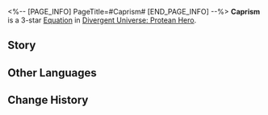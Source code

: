 <%-- [PAGE_INFO]
PageTitle=#Caprism#
[END_PAGE_INFO] --%>
{{Equation Infobox
|period   = Protean Hero
|rarity   = 3
|path1    = Erudition*6
|path2    = Propagation*4
|effect   = After all allies use their Ultimates a total of {{Color|h|2}} time(s), deals {{Color|h|2}} instances of Wind DMG equal to {{Color|h|600%}} {{Trait|base DMG}} to a random enemy target. This DMG will deal DMG equal to {{Color|h|30%}} of the original DMG to adjacent units. Every time this effect is triggered, increases the number of instances by 1 in this battle and increases the Basic ATK / Skill / Ultimate DMG dealt by ally targets by {{Color|h|12%}}, to a maximum of {{Color|h|15}} time(s).
|mentions = Cerces
}}
'''Caprism''' is a 3-star [[Divergent Universe: Protean Hero/Equatoins|Equation]] in [[Divergent Universe: Protean Hero]].

==Story==
{{Description|Don't ruuuun! Helioticus? Perfect timing.<br />Don't just stand there. Help me catch that chimera!<br />It was obedient before, but ever since it tasted a snack from the Lotophagists,<br />It's been restless.<br />Watch out for its claws. It may look small,<br />Its claws are sharper than a Ladon spear.<br />Oh, and I forgot to warn you, its tail has a trace amount of toxin.<br />If it stings you, starting from the wound, your leg might go numb for a few days.<br />I've put a lot of effort into raising this little rascal.<br />When I was guarding by the tree, I recited the name of Cerces a thousand times.<br />Given my success in cultivating such a creature, I think the Grove suits me better than the battlefield.<br />Hey! Didn't you want me to say something? Why are you leaving?}}
<!--
==Gameplay Notes==
* 
-->
==Other Languages==
{{Other Languages
|en   = Caprism
|zhs  = 山羊学派
|zht  = 山羊學派
|ja   = {{Rubi|山羊学派|やぎがくは}}
|ko   = 카프라 학파
|es   = Escuela Cabramontesa
|fr   = Caprisme
|ru   = Школа роговедов
|th   = สำนักแพะสิงขร
|vi   = Học Phái Sơn Dương
|de   = Caprismus
|id   = Caprism
|pt   = Caprismo
}}

==Change History==
{{Change History|3.1}}